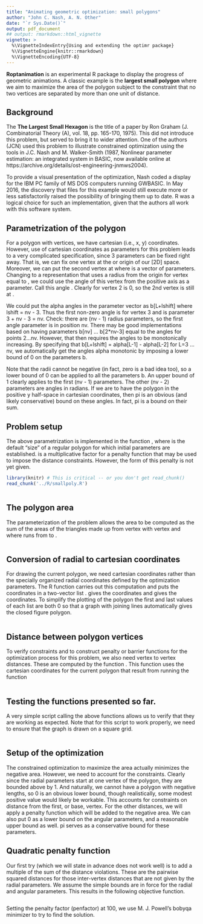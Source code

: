 ```yaml
---
title: "Animating geometric optimization: small polygons"
author: "John C. Nash, A. N. Other"
date: "`r Sys.Date()`"
output: pdf_document
## output: rmarkdown::html_vignette
vignette: >
  %\VignetteIndexEntry{Using and extending the optimr package}
  %\VignetteEngine{knitr::rmarkdown}
  %\VignetteEncoding{UTF-8}
---
```


**Roptanimation** is an experimental R package to display the progress of 
geometric animations. A classic example is the **largest small polygon** where
we aim to maximize the area of the polygon subject to the constraint that no
two vertices are separated by more than one unit of distance.

## Background

The **The Largest Small Hexagon** is the title of a paper by
Ron Graham (J. Combinatorial Theory (A), vol. 18, pp. 165-170, 1975). This did
not introduce this problem, but served to bring it to wider attention. One of
the authors (JCN) used this problem to illustrate constrained optimization using
the tools in J.C. Nash and M. Walker-Smith (1987, Nonlinear parameter estimation:
an integrated system in BASIC, now available online at 
https://archive.org/details/ost-engineering-jnmws2004).

To provide a visual presentation of the optimization, Nash coded a display for the
IBM PC family of MS DOS computers running GWBASIC. In May 2016, the discovery that
files for this example would still execute more or less satisfactorily raised the
possibility of bringing them up to date. R was a logical choice for such an 
implementation, given that the authors all work with this software system. 

## Parametrization of the polygon

For a polygon with \texttt{nv} vertices, we have \texttt{2*nv} cartesian (i.e., x, y)
coordinates. However, use of cartesian coordinates as parameters for this problem 
leads to a very complicated specification, since 3 parameters can be fixed right
away. That is, we can fix one vertex at the \texttt{(0, 0)} or origin of our [2D] space.
Moreover, we can put the second vertex at \texttt{(b[1], 0)} where \texttt{b} is a vector of
\texttt{(2*nv - 3)} parameters. Changing to a representation that uses a radius from the
origin for vertex \texttt{L} equal to \texttt{b[L-1]}, we could use the angle of this vertex from the
positive \texttt{x} axis as a parameter. Call this angle \texttt{alpha[L]}. Clearly \texttt{alpha[1]} for 
vertex 2 is 0, so the 2nd vertex is still at \texttt{(b[1], 0)}. 

We could put the alpha angles in the parameter vector as b[L+lshift] where 
lshift = nv - 3. Thus the first non-zero angle is for vertex 3 and is parameter
3 + nv - 3 = nv. Check: there are (nv - 1) radius parameters, so the first angle
parameter is in position nv. There may be good implementations based on having
parameters b[nv] ... b[2*nv-3] equal to the angles for points 2...nv. However, 
that then requires the angles to be monotonically increasing. By specifying that
b[L+lshift] = alpha[L-1] - alpha[L-2] for L=3 ... nv, we automatically get the
angles alpha monotonic by imposing a lower bound of 0 on the parameters b. 

Note that the radii cannot be negative (in fact, zero is a bad idea too), so a lower
bound of 0 can be applied to all the parameters b. An upper bound of 1 clearly applies to
the first (nv - 1) parameters. The other (nv - 2) parameters are angles in radians. If
we are to have the polygon in the positive y half-space in cartesian coordinates, 
then pi is an obvious (and likely conservative) bound on these angles. In fact,
pi is a bound on their sum.

## Problem setup

The above parametrization is implemented in the function \texttt{polysetup(nv, defsize, qpen)},
where \texttt{defsize} is the default "size" of a regular polygon for which initial parameters
are established. \texttt{qpen} is a multiplicative factor for a penalty function that may be
used to impose the distance constraints. However, the form of this penalty is not
yet given. 

```r
library(knitr) # This is critical -- or you don't get read_chunk()
read_chunk('../R/smallpoly.R')
```


```r
```


## The polygon area

The parameterization of the problem allows the area to be computed as the sum of the areas of
the triangles made up from vertex \texttt{1} with vertex \texttt{L} and \texttt{(L+1)}
where \texttt{L} runs from \texttt{2} to \texttt{(nv-1)}.

```r
```


## Conversion of radial to cartesian coordinates

For drawing the current polygon, we need cartesian coordinates rather than the specially 
organized radial coordinates defined by the optimization parameters. The R function
\texttt{polypar2XY} carries out this computation and puts the \texttt{x, y} coordinates
in a two-vector list \texttt{XY}. \texttt{XY\$x} gives the \texttt{x} coordinates and 
\texttt{XY\$y} gives the \texttt{y} coordinates. To simplify the plotting of the polygon
the first and last values of each list are both 0 so that a graph with joining lines 
automatically gives the closed figure polygon.

```r
```

## Distance between polygon vertices

To verify constraints and to construct penalty or barrier functions for the optimization
process for this problem, we also need vertex to vertex distances. These are computed by 
the function \texttt{polydistXY}. This function uses the cartesian coordinates for the 
current polygon that result from running the function \texttt{polypar2XY}

```r
```

## Testing the functions presented so far.

A very simple script calling the above functions allows us to verify that they are
working as expected. Note that for this script to work properly, we need to ensure
that the graph is drawn on a square grid. 

```r
```


## Setup of the optimization

The constrained optimization to maximize the area actually minimizes the negative area.
However, we need to account for the constraints. Clearly since the radial parameters
start at one vertex of the polygon, they are bounded above by 1. And naturally, we 
cannot have a polygon with negative lengths, so 0 is an obvious lower bound, though
realistically, some modest positive value would likely be workable. This accounts for
constraints on distance from the first, or base, vertex. For the other distances, we 
will apply a penalty function which will be added to the negative area. We can also
put 0 as a lower bound on the angular parameters, and a reasonable upper bound as well.
pi serves as a conservative bound for these parameters.

## Quadratic penalty function

Our first try (which we will state in advance does not work well) is to add a multiple
of the sum of the distance violations. These are the pairwise squared distances for those
inter-vertex distances that are not given by the radial parameters. We assume the simple
bounds are in force for the radial and angular parameters. This results in the following
objective function.

```r
```

Setting the penalty factor (penfactor) at 100, we use M. J. Powell's bobyqa minimizer
to try to find the solution. 

```r
```
